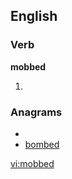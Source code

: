 ==English==

===Verb===
'''mobbed'''

# {{past of|[[mob]]}}

===Anagrams===
* {{alphagram|bbdemo}}
* [[bombed#English|bombed]]

[[vi:mobbed]]